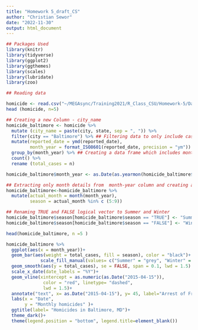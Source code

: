 ```yaml
---
title: "Homework 5_draft_CS"
author: "Christian Sewor"
date: "2022-11-30"
output: html_document
---
```


```r
## Packages Used
library(knitr)
library(tidyverse)
library(ggplot2)
library(ggthemes)
library(scales)
library(lubridate)
library(zoo)
```


```r
## Reading data

homicide <- read.csv("~/MEGAsync/Training2021/R_Class_CSU/Homework-5/Data/homicide-data.csv")
head (homicide, n=5)
```

```r

## Creating a new Column - city_name
homicide_baltimore <- homicide %>% 
  mutate (city_name = paste(city, state, sep = ", ")) %>% 
  filter(city == "Baltimore") %>% ## Filtering data to only include cases in Baltimore
  mutate(reported_date = ymd(reported_date),
         month_year = format_ISO8601(reported_date, precision = "ym")) %>% ##Reassigning column as date class and extracting month and year details into a new column
  group_by(month_year) %>% ## Creating a data frame which includes month and year details and case counts 
  count() %>% 
  rename (total_cases = n) 

homicide_baltimore$month_year <- as.Date(as.yearmon(homicide_baltimore$month_year), frac = 1) ## Reassigning newly created month year column as a date class

## Extracting only month details from  month-year column and creating a new variable for season
homicide_baltimore<-homicide_baltimore %>% 
  mutate(actual_month = month(month_year),
         season = actual_month %in% c (5:9)) 

## Renaming TRUE and FALSE logical vector to Summer and Winter
homicide_baltimore$season[homicide_baltimore$season == "TRUE"] <- "Summer"
homicide_baltimore$season[homicide_baltimore$season == "FALSE"] <- "Winter"

head(homicide_baltimore, n =5 )
```



```r

homicide_baltimore %>% 
  ggplot(aes(x = month_year))+
  geom_bar(aes(weight = total_cases, fill = season), color = "black")+
             scale_fill_manual(values= c("Summer" = "grey", "Winter" = "cadetblue3"))+
  geom_smooth(aes(y = total_cases), se = FALSE, span = 0.1, lwd = 1.5) +
  scale_x_date(date_labels = "%Y")+
  geom_vline(xintercept = as.numeric(as.Date("2015-04-15")), 
              color = "red", linetype= "dashed", 
              lwd = 1.5)+
  annotate("text", x= as.Date("2015-04-15"), y= 45, label="Arrest of Freddie Gray", color= "azure3", hjust= 1)+
  labs(x = "Date", 
       y = "Monthly homicides" )+
  ggtitle(label= "Homicides in Baltimore, MD")+
  theme_dark()+
  theme(legend.position = "bottom", legend.title=element_blank())
  
```
